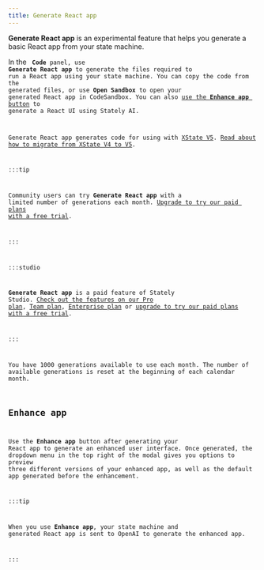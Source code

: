 ```yaml
---
title: Generate React app
---
```


**Generate React app** is an experimental feature that helps you generate a basic React app from your state machine. 

In the <Code size={18} /> **Code** panel, use **Generate React app** to generate the files required to run a React app using your state machine. You can copy the code from the generated files, or use **Open Sandbox** to open your generated React app in CodeSandbox. You can also [use the **Enhance app** button](#enhance-app) to generate a React UI using Stately AI.

Generate React app generates code for using with [XState V5](/docs/xstate). [Read about how to migrate from XState V4 to V5](/docs/migration).

:::tip

Community users can try **Generate React app** with a limited number of generations each month. [Upgrade to try our paid plans with a free trial](https://stately.ai/registry/billing).

:::

:::studio

**Generate React app** is a paid feature of Stately Studio. [Check out the features on our Pro plan](studio-pro-plan.mdx), [Team plan](studio-team-plan.mdx), [Enterprise plan](studio-enterprise-plan.mdx) or [upgrade to try our paid plans with a free trial](https://stately.ai/registry/billing).

:::

You have 1000 generations available to use each month. The number of available generations is reset at the beginning of each calendar month.

## Enhance app

Use the **Enhance app** button after generating your React app to generate an enhanced user interface. Once generated, the dropdown menu in the top right of the modal gives you options to preview three different versions of your enhanced app, as well as the default app generated before the enhancement.

:::tip

When you use **Enhance app**, your state machine and generated React app is sent to OpenAI to generate the enhanced app.

:::